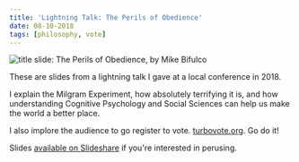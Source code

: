 ```yaml
---
title: 'Lightning Talk: The Perils of Obedience'
date: 08-10-2018
tags: [philosophy, vote]
---
```


<Image
  publicId="external-references/the-perils-of-obedience/cover"
  alt="title slide: The Perils of Obedience, by Mike Bifulco"
/>

These are slides from a lightning talk I gave at a local conference in 2018.

I explain the Milgram Experiment, how absolutely terrifying it is, and how understanding Cognitive Psychology and Social Sciences can help us make the world a better place.

I also implore the audience to go register to vote. [turbovote.org](https://turbovote.org). Go do it!

Slides [available on Slideshare](https://www.slideshare.net/mbifulco1/the-perils-of-obedience) if you're interested in perusing.
